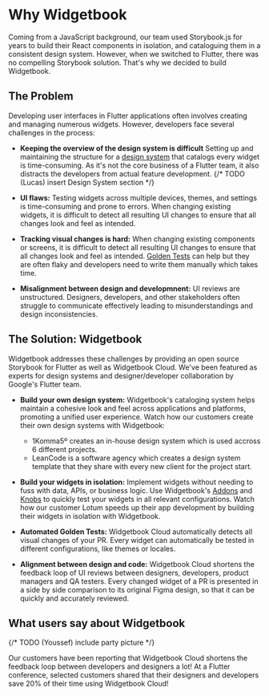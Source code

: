 # Why Widgetbook

Coming from a JavaScript background, our team used Storybook.js for years to build their React components in isolation, and cataloguing them in a consistent design system. However, when we switched to Flutter, there was no compelling Storybook solution. That's why we decided to build Widgetbook.

## The Problem

Developing user interfaces in Flutter applications often involves creating and managing numerous widgets. However, developers face several challenges in the process:

- **Keeping the overview of the design system is difficult** Setting up and maintaining the structure for a [design system](/design-system) that catalogs every widget is time-consuming. As it's not the core business of a Flutter team, it also distracts the developers from actual feature development.
  {/* TODO (Lucas) insert Design System section */}

- **UI flaws:** Testing widgets across multiple devices, themes, and settings is time-consuming and prone to errors. When changing existing widgets, it is difficult to detect all resulting UI changes to ensure that all changes look and feel as intended.

- **Tracking visual changes is hard:** When changing existing components or screens, it is difficult to detect all resulting UI changes to ensure that all changes look and feel as intended. [Golden Tests](/cloud/golden-tests) can help but they are often flaky and developers need to write them manually which takes time.

- **Misalignment between design and developmnent:** UI reviews are unstructured. Designers, developers, and other stakeholders often struggle to communicate effectively leading to misunderstandings and design inconsistencies.

## The Solution: Widgetbook

Widgetbook addresses these challenges by providing an open source Storybook for Flutter as well as Widgetbook Cloud. We've been featured as experts for design systems and designer/developer collaboration by Google's Flutter team.

<YouTube id="-g2KYjiPzzA" />

- **Build your own design system:** Widgetbook's cataloging system helps maintain a cohesive look and feel across applications and platforms, promoting a unified user experience.
  Watch how our customers create their own design systems with Widgetbook:

  - 1Komma5º creates an in-house design system which is used accross 6 different projects.
    <YouTube id="Du5yVtnmNzg?start=1319" />
  - LeanCode is a software agency which creates a design system template that they share with every new client for the project start.
    <YouTube id="Du5yVtnmNzg?start=1803" />

- **Build your widgets in isolation:** Implement widgets without needing to fuss with data, APIs, or business logic. Use Widgetbook's [Addons](/addons) and [Knobs](/knobs) to quickly test your widgets in all relevant configurations. Watch how our customer Lotum speeds up their app development by building their widgets in isolation with Widgetbook.

  <YouTube id="Du5yVtnmNzg?start=868" />

- **Automated Golden Tests:** Widgetbook Cloud automatically detects all visual changes of your PR. Every widget can automatically be tested in different configurations, like themes or locales.

- **Alignment between design and code:** Widgetbook Cloud shortens the feedback loop of UI reviews between designers, developers, product managers and QA testers. Every changed widget of a PR is presented in a side by side comparison to its original Figma design, so that it can be quickly and accurately reviewed.
  <YouTube id="gCTSc99V-KI" />

## What users say about Widgetbook

{/* TODO (Youssef) include party picture */}

Our customers have been reporting that Widgetbook Cloud shortens the feedback loop between developers and designers a lot! At a Flutter conference, selected customers shared that their designers and developers save 20% of their time using Widgetbook Cloud!

<YouTube id="Du5yVtnmNzg?start=868" />
